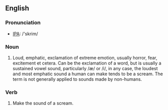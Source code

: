 ==English==
===Pronunciation===
*[[IPA]]: /'skrim/
===Noun===
# Loud, emphatic, exclamation of extreme emotion, usually horror, fear, excitement et cetera. Can be the exclamation of a word, but is usually a sustained vowel sound, particularly /æ/ or /i/, in any case, the loudest and most emphatic sound a human can make tends to be a scream. The term is not generally applied to sounds made by non-humans.

===Verb===
# Make the sound of a scream.